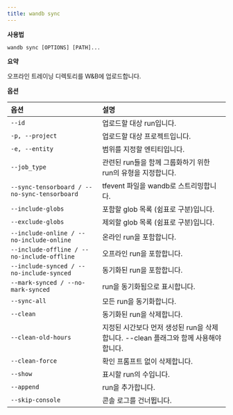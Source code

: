 ```yaml
---
title: wandb sync
---
```


**사용법**

`wandb sync [OPTIONS] [PATH]...`

**요약**

오프라인 트레이닝 디렉토리를 W&B에 업로드합니다.

**옵션**

| **옵션** | **설명** |
| :--- | :--- |
| `--id` | 업로드할 대상 run입니다. |
| `-p, --project` | 업로드할 대상 프로젝트입니다. |
| `-e, --entity` | 범위를 지정할 엔티티입니다. |
| `--job_type` | 관련된 run들을 함께 그룹화하기 위한 run의 유형을 지정합니다. |
| `--sync-tensorboard / --no-sync-tensorboard` | tfevent 파일을 wandb로 스트리밍합니다. |
| `--include-globs` | 포함할 glob 목록 (쉼표로 구분)입니다. |
| `--exclude-globs` | 제외할 glob 목록 (쉼표로 구분)입니다. |
| `--include-online / --no-include-online` | 온라인 run을 포함합니다. |
| `--include-offline / --no-include-offline` | 오프라인 run을 포함합니다. |
| `--include-synced / --no-include-synced` | 동기화된 run을 포함합니다. |
| `--mark-synced / --no-mark-synced` | run을 동기화됨으로 표시합니다. |
| `--sync-all` | 모든 run을 동기화합니다. |
| `--clean` | 동기화된 run을 삭제합니다. |
| `--clean-old-hours` | 지정된 시간보다 먼저 생성된 run을 삭제합니다. --clean 플래그와 함께 사용해야 합니다. |
| `--clean-force` | 확인 프롬프트 없이 삭제합니다. |
| `--show` | 표시할 run의 수입니다. |
| `--append` | run을 추가합니다. |
| `--skip-console` | 콘솔 로그를 건너뜁니다. |
